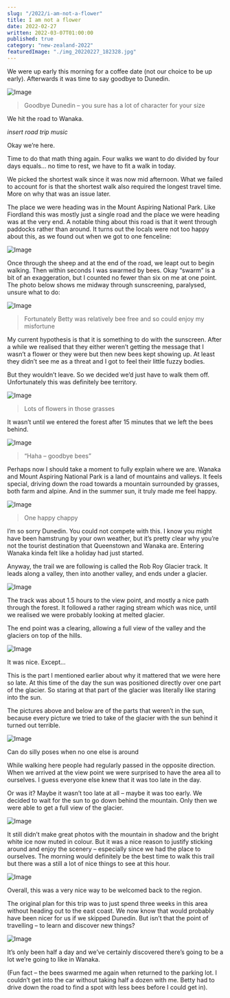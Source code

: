 ```yaml
---
slug: "/2022/i-am-not-a-flower"
title: I am not a flower
date: 2022-02-27
written: 2022-03-07T01:00:00
published: true
category: "new-zealand-2022"
featuredImage: "./img_20220227_182328.jpg"
---
```


We were up early this morning for a coffee date (not our choice to be up early). Afterwards it was time to say goodbye to Dunedin.

![Image](img_20220227_082654.jpg)

> Goodbye Dunedin – you sure has a lot of character for your size

We hit the road to Wanaka.

*insert road trip music*

Okay we’re here.

Time to do that math thing again. Four walks we want to do divided by four days equals… no time to rest, we have to fit a walk in today.

We picked the shortest walk since it was now mid afternoon. What we failed to account for is that the shortest walk also required the longest travel time. More on why that was an issue later.

The place we were heading was in the Mount Aspiring National Park. Like Fiordland this was mostly just a single road and the place we were heading was at the very end. A notable thing about this road is that it went through paddocks rather than around. It turns out the locals were not too happy about this, as we found out when we got to one fenceline:

![Image](img_20220227_150321.jpg)

Once through the sheep and at the end of the road, we leapt out to begin walking. Then within seconds I was swarmed by bees. Okay “swarm” is a bit of an exaggeration, but I counted no fewer than six on me at one point. The photo below shows me midway through sunscreening, paralysed, unsure what to do:

![Image](img_20220227_152234.jpg)

> Fortunately Betty was relatively bee free and so could enjoy my misfortune

My current hypothesis is that it is something to do with the sunscreen. After a while we realised that they either weren’t getting the message that I wasn’t a flower or they were but then new bees kept showing up. At least they didn’t see me as a threat and I got to feel their little fuzzy bodies.

But they wouldn’t leave. So we decided we’d just have to walk them off. Unfortunately this was definitely bee territory.

![Image](img_20220227_153813.jpg)

> Lots of flowers in those grasses

It wasn’t until we entered the forest after 15 minutes that we left the bees behind.

![Image](img_20220227_155009.jpg)

> “Haha – goodbye bees”

Perhaps now I should take a moment to fully explain where we are. Wanaka and Mount Aspiring National Park is a land of mountains and valleys. It feels special, driving down the road towards a mountain surrounded by grasses, both farm and alpine. And in the summer sun, it truly made me feel happy.

![Image](img_20220227_155735.jpg)

> One happy chappy

I’m so sorry Dunedin. You could not compete with this. I know you might have been hamstrung by your own weather, but it’s pretty clear why you’re not the tourist destination that Queenstown and Wanaka are. Entering Wanaka kinda felt like a holiday had just started.

Anyway, the trail we are following is called the Rob Roy Glacier track. It leads along a valley, then into another valley, and ends under a glacier.

![Image](img_20220227_161207.jpg)

The track was about 1.5 hours to the view point, and mostly a nice path through the forest. It followed a rather raging stream which was nice, until we realised we were probably looking at melted glacier.

The end point was a clearing, allowing a full view of the valley and the glaciers on top of the hills.

![Image](img_20220227_164927.jpg)

It was nice. Except…

This is the part I mentioned earlier about why it mattered that we were here so late. At this time of the day the sun was positioned directly over one part of the glacier. So staring at that part of the glacier was literally like staring into the sun.

The pictures above and below are of the parts that weren’t in the sun, because every picture we tried to take of the glacier with the sun behind it turned out terrible.

![Image](img_20220227_171506.jpg)

Can do silly poses when no one else is around

While walking here people had regularly passed in the opposite direction. When we arrived at the view point we were surprised to have the area all to ourselves. I guess everyone else knew that it was too late in the day.

Or was it? Maybe it wasn’t too late at all – maybe it was too early. We decided to wait for the sun to go down behind the mountain. Only then we were able to get a full view of the glacier.

![Image](img_20220227_172815.jpg)

It still didn’t make great photos with the mountain in shadow and the bright white ice now muted in colour. But it was a nice reason to justify sticking around and enjoy the scenery – especially since we had the place to ourselves. The morning would definitely be the best time to walk this trail but there was a still a lot of nice things to see at this hour.

![Image](img_20220227_182328.jpg)

Overall, this was a very nice way to be welcomed back to the region.

The original plan for this trip was to just spend three weeks in this area without heading out to the east coast. We now know that would probably have been nicer for us if we skipped Dunedin. But isn’t that the point of travelling – to learn and discover new things?

![Image](img_20220227_182835.jpg)

It’s only been half a day and we’ve certainly discovered there’s going to be a lot we’re going to like in Wanaka.

(Fun fact – the bees swarmed me again when returned to the parking lot. I couldn’t get into the car without taking half a dozen with me. Betty had to drive down the road to find a spot with less bees before I could get in).